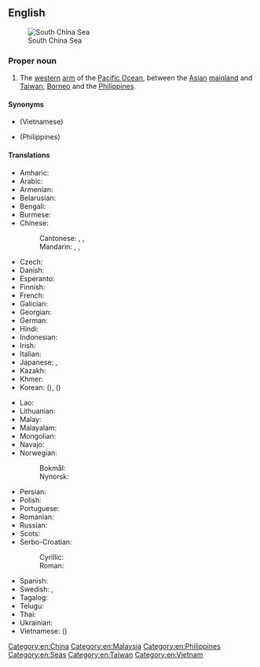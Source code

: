 ==English==
{{wikipedia}}
[[File:Relief Map of South China Sea.png|thumb|South China Sea]]
===Proper noun===
{{en-proper noun|head=[[south|South]] [[China]] [[sea|Sea]]}}

# The [[western]] [[arm]] of the [[Pacific Ocean]], between the [[Asian]] [[mainland]] and [[Taiwan]], [[Borneo]] and the [[Philippines]].

====Synonyms====
* {{l|en|East Sea}} (Vietnamese)
* {{l|en|West Philippine Sea}} (Philippines)

====Translations====
{{trans-top|Pacific Ocean, between the Asian mainland and Taiwan, Borneo and the Philippines}}
* Amharic: {{t|am|ደቡብ ቻይና ባሕር}}
* Arabic: {{t|ar|بَحْر اَلصِّين اَلْجَنُوبِيّ|m}}
* Armenian: {{t|hy|Հարավ-Չինական ծով}}
* Belarusian: {{t|be|Паўднёва-Кітайскае мора|n}}
* Bengali: {{t|bn|দক্ষিণ চীন সাগর}}
* Burmese: {{t-needed|my}}
* Chinese:
*: Cantonese: {{t|yue|南海|tr=naam4 hoi2}}, {{t|yue|南中國海}}, {{t|yue|南中国海|tr=naam4 zung1 gwok3 hoi2}}
*: Mandarin: {{t+|cmn|南海|tr=Nánhǎi|sc=Hani}}, {{t+|cmn|南中國海}}, {{t+|cmn|南中国海|tr=Nán Zhōngguó Hǎi}}
* Czech: {{t|cs|Jihočínské moře|n}}
* Danish: {{t|da|Sydkinesiske Hav}}
* Esperanto: {{t|eo|Sudĉina Maro}}
* Finnish: {{t|fi|Etelä-Kiinanmeri}}
* French: {{t+|fr|mer de Chine méridionale|f}}
* Galician: {{t|gl|mar da China Meridional|m}}
* Georgian: {{t|ka|სამხრეთ ჩინეთის ზღვა}}
* German: {{t+|de|Südchinesisches Meer|n}}
* Hindi: {{t|hi|दक्षिणी चीन सागर}}
* Indonesian: {{t|id|Laut Tiongkok Selatan}}
* Irish: {{t|ga|Muir na Síne Theas|f}}
* Italian: {{t|it|Mar Cinese Meridionale|m}}
* Japanese: {{t|ja|南シナ海|tr=みなみしなかい, Minami Shina kai}}, {{t|ja|南支那海|tr=Minami Shina kai}}
* Kazakh: {{t|kk|Оңтүстік Қытай теңізі}}
* Khmer: {{t+|km|សមុទ្រចិនខាងត្បូង|tr=sa’mot cən kʰaaŋ tbooŋ|sc=Khmr}}
* Korean: {{t|ko|남중국해}} ({{t|ko|南中國海|sc=Hani}}), {{t|ko|중국남해}} ({{t|ko|中國南海|sc=Hani}})
{{trans-mid}}
* Lao: {{t+|lo|ທະເລຈີນໃຕ້}}
* Lithuanian: {{t|lt|Pietų Kinijos jūra}}
* Malay: {{t|ms|Laut China Selatan}}
* Malayalam: {{t|ml|ദക്ഷിണ ചൈനാക്കടൽ}}
* Mongolian: {{t|mn|Өмнөд Хятадын тэнгис}}
* Navajo: {{t|nv|Tónteel náátsʼósí}}
* Norwegian:
*: Bokmål: {{t|nb|Sørkinahavet}}
*: Nynorsk: {{t|nn|Sørkinahavet}}
* Persian: {{t|fa|دریای جنوبی چین}}
* Polish: {{t+|pl|Morze Południowochińskie|n}}
* Portuguese: {{t|pt|Mar da China Meridional|m}}
* Romanian: {{t|ro|Marea Chinei de Sud|f}}
* Russian: {{t+|ru|Ю́жно-Кита́йское мо́ре|n|}}
* Scots: {{t|sco|Sooth Cheenae Sea}}
* Serbo-Croatian:
*: Cyrillic: {{t|sh|Јужнокинеско море|n}}
*: Roman: {{t|sh|Južnokinesko more|n}}
* Spanish: {{t|es|mar de la China Meridional|m}}
* Swedish: {{t|sv|Sydkinesiska sjön|c}}, {{t|sv|Sydkinesiska havet|n}}
* Tagalog: {{t|tl|Dagat Luzon}}
* Telugu: {{t|te|దక్షిణ చైనా సముద్రం}}
* Thai: {{t|th|ทะเลจีนใต้|tr=tá-lay jeen dtâi}}
* Ukrainian: {{t|uk|Південнокитайське море|n}}
* Vietnamese: {{t|vi|Biển Đông}} ({{t|vi|[[㴜]][[東]]|sc=Hani}})
{{trans-bottom}}

[[Category:en:China]]
[[Category:en:Malaysia]]
[[Category:en:Philippines]]
[[Category:en:Seas]]
[[Category:en:Taiwan]]
[[Category:en:Vietnam]]